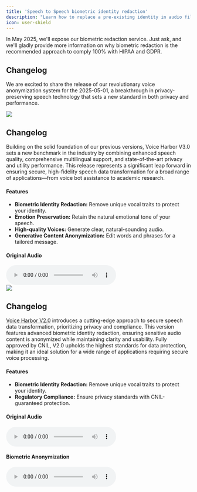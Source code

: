 ```yaml
---
title: 'Speech to Speech biometric identity redaction'
description: "Learn how to replace a pre-existing identity in audio file using the Voice Harbor's Python SDK, while preserving Emotion and Phonetic information."
icon: user-shield
---
```

<Tip>
  In May 2025, we'll expose our biometric redaction service. Just ask, and we'll gladly provide more information on why biometric redaction is the recommended approach to comply 100% with HIPAA and GDPR.
</Tip>

## Changelog

We are excited to share the release of our revolutionary voice anonymization system for the 2025-05-01, a breakthrough in privacy-preserving speech technology that sets a new standard in both privacy and performance.

<Update label="2025-05-01 Upcoming Release" description="Voice Harbor V3.0">
  <Frame>
    <img className="block" src="/images/vh3b.png" />
  </Frame>

  ## Changelog

  Building on the solid foundation of our previous versions, Voice Harbor V3.0 sets a new benchmark in the industry by combining enhanced speech quality, comprehensive multilingual support, and state-of-the-art privacy and utility performance. This release represents a significant leap forward in ensuring secure, high-fidelity speech data transformation for a broad range of applications—from voice bot assistance to academic research.

  #### Features

  * **Biometric Identity Redaction:** Remove unique vocal traits to protect your identity.
  * **Emotion Preservation:** Retain the natural emotional tone of your speech.
  * **High-quality Voices:** Generate clear, natural-sounding audio.
  * **Generative Content Anonymization:** Edit words and phrases for a tailored message.

  <div style={{ display: 'flex', justifyContent: 'space-around', gap: '1rem' }}>
    <div style={{ display: 'flex', flexDirection: 'column', alignItems: 'center' }}>
      <h4 style={{ marginBottom: '0.5rem' }}>Original Audio</h4>
      <audio controls src="/images/vh3orig.mp3" />
    </div>
  </div>
</Update>

<Update label="2024-04-01" description="Voice Harbor V2.0">
  <Frame>
    <img className="block" src="/images/vh2b.png" />
  </Frame>

  ## Changelog

  [Voice Harbor V2.0](https://app.nijta.com/) introduces a cutting-edge approach to secure speech data transformation, prioritizing privacy and compliance. This version features advanced biometric identity redaction, ensuring sensitive audio content is anonymized while maintaining clarity and usability. Fully approved by CNIL, V2.0 upholds the highest standards for data protection, making it an ideal solution for a wide range of applications requiring secure voice processing.

  #### Features

  * **Biometric Identity Redaction:** Remove unique vocal traits to protect your identity.
  * **Regulatory Compliance:** Ensure privacy standards with CNIL-guaranteed protection.

  <div style={{ display: 'flex', justifyContent: 'space-around', gap: '1rem' }}>
    <div style={{ display: 'flex', flexDirection: 'column', alignItems: 'center' }}>
      <h4 style={{ marginBottom: '0.5rem' }}>Original Audio</h4>
      <audio controls src="/images/vh3orig.mp3" />
    </div>
    <div style={{ display: 'flex', flexDirection: 'column', alignItems: 'center' }}>
      <h4 style={{ marginBottom: '0.5rem' }}>Biometric Anonymization</h4>
      <audio controls src="/images/vh2anon.mp3" />
    </div>
  </div>
</Update>
